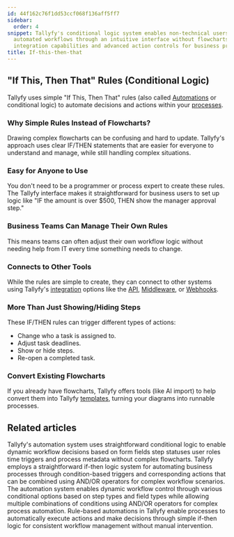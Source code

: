 ```yaml
---
id: 44f162c76f1dd53ccf068f136aff5ff7
sidebar:
  order: 4
snippet: Tallyfy's conditional logic system enables non-technical users to create
  automated workflows through an intuitive interface without flowcharts while offering
  integration capabilities and advanced action controls for business process management.
title: If-this-then-that
---
```


## "If This, Then That" Rules (Conditional Logic)

Tallyfy uses simple "If This, Then That" rules (also called [Automations](/products/pro/documenting/templates/automations/) or conditional logic) to automate decisions and actions within your [processes](/products/pro/tracking-and-tasks/processes/).

### Why Simple Rules Instead of Flowcharts?

Drawing complex flowcharts can be confusing and hard to update. Tallyfy's approach uses clear IF/THEN statements that are easier for everyone to understand and manage, while still handling complex situations.

<lite-vimeo videoid="905736451"></lite-vimeo>

### Easy for Anyone to Use

You don't need to be a programmer or process expert to create these rules. The Tallyfy interface makes it straightforward for business users to set up logic like "IF the amount is over $500, THEN show the manager approval step."

### Business Teams Can Manage Their Own Rules

This means teams can often adjust their own workflow logic without needing help from IT every time something needs to change.

### Connects to Other Tools

While the rules are simple to create, they can connect to other systems using Tallyfy's [integration](/products/pro/integrations/) options like the [API](/products/pro/integrations/open-api/), [Middleware](/products/pro/integrations/middleware/), or [Webhooks](/products/pro/integrations/webhooks/).

### More Than Just Showing/Hiding Steps

These IF/THEN rules can trigger different types of actions:

*   Change who a task is assigned to.
*   Adjust task deadlines.
*   Show or hide steps.
*   Re-open a completed task.

### Convert Existing Flowcharts

If you already have flowcharts, Tallyfy offers tools (like AI import) to help convert them into Tallyfy [templates](/products/pro/documenting/templates/), turning your diagrams into runnable processes.


## Related articles
<CardGrid>
<LinkTitleCard header="<b>Automations > Conditionals</b>" href="/products/pro/documenting/templates/automations/conditionals/" > Tallyfy's automation system uses straightforward conditional logic to enable dynamic workflow decisions based on form fields step statuses user roles time triggers and process metadata without complex flowcharts. </LinkTitleCard>
<LinkTitleCard header="<b>Automations > Logic operations explained</b>" href="/products/pro/documenting/templates/automations/logic-explained/" > Tallyfy employs a straightforward if-then logic system for automating business processes through condition-based triggers and corresponding actions that can be combined using AND/OR operators for complex workflow scenarios. </LinkTitleCard>
<LinkTitleCard header="<b>Conditionals > Conditionals (IF) explained</b>" href="/products/pro/documenting/templates/automations/conditionals/conditionals-explained/" > The automation system enables dynamic workflow control through various conditional options based on step types and field types while allowing multiple combinations of conditions using AND/OR operators for complex process automation. </LinkTitleCard>
<LinkTitleCard header="<b>Templates > Automations</b>" href="/products/pro/documenting/templates/automations/" > Rule-based automations in Tallyfy enable processes to automatically execute actions and make decisions through simple if-then logic for consistent workflow management without manual intervention. </LinkTitleCard>
</CardGrid>